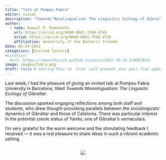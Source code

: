 ```yaml
---
title: "Talk at Pompeu Fabra"
editor: visual
description: "Towards Monolingualism: The Linguistic Ecology of Gibraltar"
author:
  - name: Raquel P. Romasanta
    url: https://orcid.org/0000-0001-7508-4745
    orcid: https://orcid.org/0000-0001-7508-4745
    affiliation: University of the Balearic Islands
date: 05-23-2022
categories: [Invited lecture] 
#citation: 
  #url: https://samanthacsik.github.io/posts/2022-10-24-ICAME2024/ 
image: images/fabra.png
draft: false # setting this to `true` will prevent your post from appearing on your listing page until you're ready!
---
```


Last week, I had the pleasure of giving an invited talk at Pompeu Fabra University in Barcelona, titled *Towards Monolingualism: The Linguistic Ecology of Gibraltar*.

The discussion sparked engaging reflections among both staff and students, who drew thought-provoking parallels between the sociolinguistic dynamics of Gibraltar and those of Catalonia. There was particular interest in the potential creole status of Yanito, one of Gibraltar’s vernaculars.

I’m very grateful for the warm welcome and the stimulating feedback I received — it was a real pleasure to share ideas in such a vibrant academic setting.

::: {style="display: flex; justify-content: center; align-items: center"}
![](images/pompeu.png)
:::

